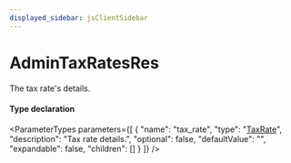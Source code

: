 ```yaml
---
displayed_sidebar: jsClientSidebar
---
```



# AdminTaxRatesRes

The tax rate's details.

#### Type declaration

<ParameterTypes parameters={[
  {
    "name": "tax_rate",
    "type": "[TaxRate](../classes/internal.TaxRate.mdx)",
    "description": "Tax rate details.",
    "optional": false,
    "defaultValue": "",
    "expandable": false,
    "children": []
  }
]} />
